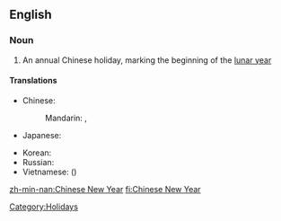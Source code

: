 ==English==
{{wikipedia}}
===Noun===
{{en-noun|sg=[[Chinese]] [[New Year]]}}

# An annual Chinese holiday, marking the beginning of the [[lunar year]]

====Translations====
{{trans-top|a Chinese holiday}}
* Chinese:
*: Mandarin: {{t|zh|春節|sc=Hani}},  {{t|zh|春节|tr=chūnjié|sc=Hani}}
* Japanese: {{t|ja|旧正月|tr=きゅうしょうがつ, kyūshōgatsu}}
{{trans-mid}}
* Korean: {{t|ko|춘절|tr=chunjeol|sc=Kore}}
* Russian: {{t|ru|Китайский Новый год|m|tr=Kitájskij Nóvyj god|sc=Cyrl}}
* Vietnamese: {{t|vi|Tết Nguyên Đán|xs=Vietnamese}} ({{t|vi|節元旦|xs=Vietnamese}})
{{trans-bottom}}

[[Category:Holidays]]

[[zh-min-nan:Chinese New Year]]
[[fi:Chinese New Year]]